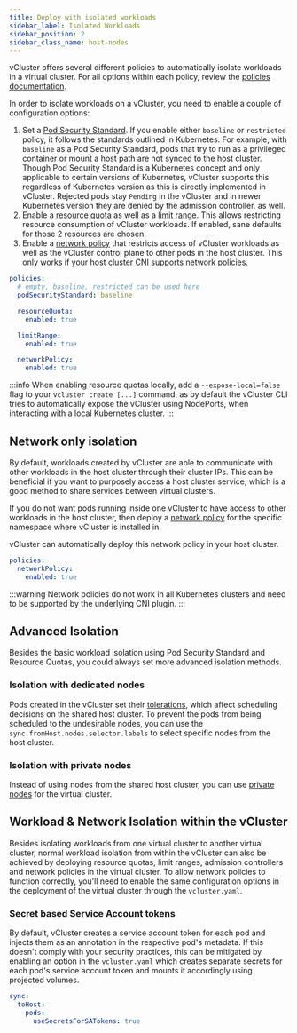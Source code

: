 ```yaml
---
title: Deploy with isolated workloads
sidebar_label: Isolated Workloads
sidebar_position: 2
sidebar_class_name: host-nodes 
---
```



<TenancySupport hostNodes="true" />

vCluster offers several different policies to automatically isolate workloads in a virtual
cluster. For all options within each policy, review the [policies documentation](../../../../configure/vcluster-yaml/policies/).

In order to isolate workloads on a vCluster, you need to enable a couple of configuration options: 

1. Set a [Pod Security Standard](https://kubernetes.io/docs/concepts/security/pod-security-standards/). If you enable either `baseline` or `restricted` policy, it follows the standards outlined in Kubernetes. 
For example, with `baseline` as a Pod Security Standard,
pods that try to run as a privileged
container or mount a host path are not synced to the host cluster. Though Pod Security Standard is a Kubernetes concept and only applicable
to certain versions of Kubernetes, vCluster supports this regardless of Kubernetes version as this is directly implemented in vCluster. Rejected 
pods stay `Pending` in the vCluster and in newer Kubernetes version they are denied by the admission controller.
as well.
2. Enable a [resource quota](https://kubernetes.io/docs/concepts/policy/resource-quotas/)
as well as a [limit range](https://kubernetes.io/docs/concepts/policy/limit-range/). This allows restricting resource consumption of
vCluster workloads. If enabled, sane defaults for those 2 resources are chosen.
3. Enable a [network policy](https://kubernetes.io/docs/concepts/services-networking/network-policies/)
that restricts access of vCluster workloads as well as the
vCluster control plane to other pods in the host cluster. This only works if your host
[cluster CNI supports network policies](https://kubernetes.io/docs/concepts/services-networking/network-policies/#prerequisites).


```yaml title="Example of Workload Isolation YAML"
policies:
  # empty, baseline, restricted can be used here
  podSecurityStandard: baseline

  resourceQuota:
    enabled: true

  limitRange:
    enabled: true

  networkPolicy:
    enabled: true
```

:::info
When enabling resource quotas locally, add a `--expose-local=false`
flag to your `vcluster create [...]` command, as by default the vCluster CLI
tries to automatically expose the vCluster using NodePorts, when interacting
with a local Kubernetes cluster.
:::

## Network only isolation

By default, workloads created by vCluster are able to communicate with other workloads in
the host cluster through their cluster IPs. This can be beneficial if
you want to purposely access a host cluster service, which is a good method to
share services between virtual clusters. 

If you do not want pods running inside one vCluster to have access to other workloads
in the host cluster, then deploy a [network policy](https://kubernetes.io/docs/concepts/services-networking/network-policies/)
for the specific namespace where vCluster is installed in.

vCluster can automatically deploy this network policy in your host cluster.

```yaml title="Example of enabling network policy"
policies:
  networkPolicy:
    enabled: true
```

:::warning
Network policies do not work in all Kubernetes clusters and need to be supported
by the underlying CNI plugin.
:::

## Advanced Isolation

Besides the basic workload isolation using Pod Security Standard and Resource Quotas, you could always set more advanced
isolation methods.

### Isolation with dedicated nodes

Pods created in the vCluster set their
[tolerations](https://kubernetes.io/docs/concepts/scheduling-eviction/taint-and-toleration/),
which affect scheduling decisions on the shared host cluster. To prevent the pods from being scheduled
to the undesirable nodes, you can use the `sync.fromHost.nodes.selector.labels` to select specific nodes from the host cluster.
 
 ### Isolation with private nodes

Instead of using nodes from the shared host cluster, you can use [private nodes](../../worker-nodes/private-nodes) for the virtual cluster. 

## Workload & Network Isolation within the vCluster

Besides isolating workloads from one virtual cluster to another virtual cluster, normal workload isolation
from within the vCluster can also be achieved by deploying resource quotas, limit ranges, admission controllers
and network policies in the virtual cluster. To allow network policies to function correctly,
you'll need to enable the same configuration options in the deployment of the virtual cluster through the `vcluster.yaml`.

### Secret based Service Account tokens

By default, vCluster creates a service account token for each pod and injects
them as an annotation in the respective pod's metadata. If this doesn't comply
with your security practices, this can be mitigated by enabling an option
in the `vcluster.yaml` which creates separate secrets for each pod's
service account token and mounts it accordingly using projected volumes. 

```yaml 
sync:
  toHost:
    pods:
      useSecretsForSATokens: true
```
